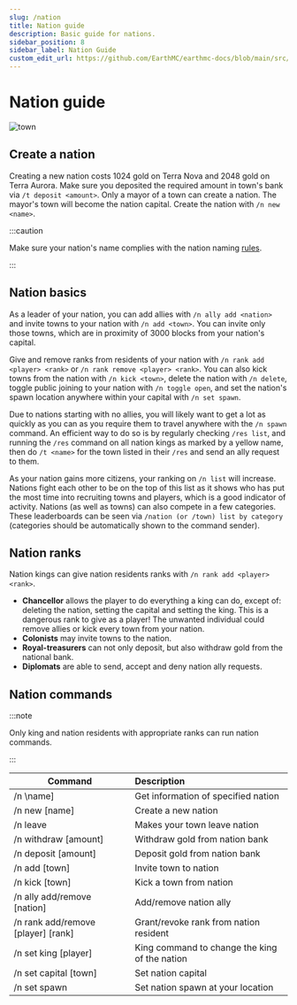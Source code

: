 ```yaml
---
slug: /nation
title: Nation guide
description: Basic guide for nations.
sidebar_position: 8
sidebar_label: Nation Guide
custom_edit_url: https://github.com/EarthMC/earthmc-docs/blob/main/src/docs/nation.mdx
---
```

# Nation guide

![town](/img/nation.webp)

## Create a nation
Creating a new nation costs 1024 gold on Terra Nova and 2048 gold on Terra Aurora. Make sure you deposited the required amount in town's bank via `/t deposit <amount>`. Only a mayor of a town can create a nation. The mayor's town will become the nation capital. Create the nation with `/n new <name>`.

:::caution

Make sure your nation's name complies with the nation naming [rules](https://earthmc.net/docs/rules).

:::

## Nation basics
As a leader of your nation, you can add allies with `/n ally add <nation>` and invite towns to your nation with `/n add <town>`. You can invite only those towns, which are in proximity of 3000 blocks from your nation's capital.

Give and remove ranks from residents of your nation with `/n rank add <player> <rank>` or `/n rank remove <player> <rank>`. You can also kick towns from the nation with `/n kick <town>`, delete the nation with `/n delete`, toggle public joining to your nation with `/n toggle open`, and set the nation's spawn location anywhere within your capital with `/n set spawn`.

Due to nations starting with no allies, you will likely want to get a lot as quickly as you can as you require them to travel anywhere with the `/n spawn` command. An efficient way to do so is by regularly checking `/res list`, and running the `/res` command on all nation kings as marked by a yellow name, then do `/t <name>` for the town listed in their `/res` and send an ally request to them.

As your nation gains more citizens, your ranking on `/n list` will increase. Nations fight each other to be on the top of this list as it shows who has put the most time into recruiting towns and players, which is a good indicator of activity. Nations (as well as towns) can also compete in a few categories. These leaderboards can be seen via `/nation (or /town) list by category` (categories should be automatically shown to the command sender).

## Nation ranks
Nation kings can give nation residents ranks with `/n rank add <player> <rank>`.

* **Chancellor** allows the player to do everything a king can do, except of: deleting the nation, setting the capital and setting the king. This is a dangerous rank to give as a player! The unwanted individual could remove allies or kick every town from your nation.
* **Colonists** may invite towns to the nation.
* **Royal-treasurers** can not only deposit, but also withdraw gold from the national bank.
* **Diplomats** are able to send, accept and deny nation ally requests.

## Nation commands
:::note

Only king and nation residents with appropriate ranks can run nation commands.

:::

| Command                            | Description                                   |
| ---------------------------------- |:--------------------------------------------- |
| /n \name]                          | Get information of specified nation           |
| /n new [name]                      | Create a new nation                           |
| /n leave                           | Makes your town leave nation                  |
| /n withdraw [amount]               | Withdraw gold from nation bank                |
| /n deposit [amount]                | Deposit gold from nation bank                 |
| /n add [town]                      | Invite town to nation                         |
| /n kick [town]                     | Kick a town from nation                       |
| /n ally add/remove [nation]        | Add/remove nation ally                        |
| /n rank add/remove [player] [rank] | Grant/revoke rank from nation resident        |
| /n set king [player]               | King command to change the king of the nation |
| /n set capital [town]              | Set nation capital                            |
| /n set spawn                       | Set nation spawn at your location             |
